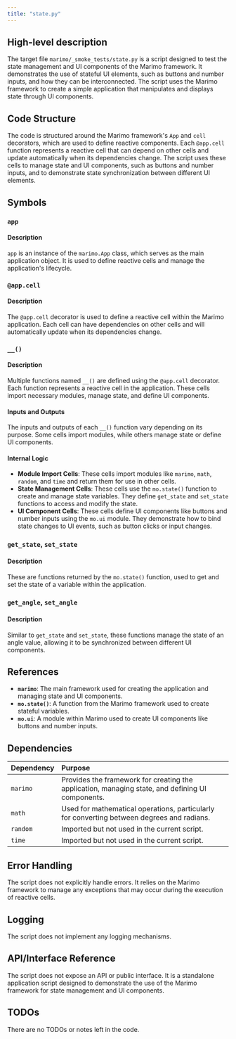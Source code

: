 ```yaml
---
title: "state.py"
---
```


## High-level description

The target file `marimo/_smoke_tests/state.py` is a script designed to test the state management and UI components of the Marimo framework. It demonstrates the use of stateful UI elements, such as buttons and number inputs, and how they can be interconnected. The script uses the Marimo framework to create a simple application that manipulates and displays state through UI components.

## Code Structure

The code is structured around the Marimo framework's `App` and `cell` decorators, which are used to define reactive components. Each `@app.cell` function represents a reactive cell that can depend on other cells and update automatically when its dependencies change. The script uses these cells to manage state and UI components, such as buttons and number inputs, and to demonstrate state synchronization between different UI elements.

## Symbols

### `app`
#### Description
`app` is an instance of the `marimo.App` class, which serves as the main application object. It is used to define reactive cells and manage the application's lifecycle.

### `@app.cell`
#### Description
The `@app.cell` decorator is used to define a reactive cell within the Marimo application. Each cell can have dependencies on other cells and will automatically update when its dependencies change.

### `__()`
#### Description
Multiple functions named `__()` are defined using the `@app.cell` decorator. Each function represents a reactive cell in the application. These cells import necessary modules, manage state, and define UI components.

#### Inputs and Outputs
The inputs and outputs of each `__()` function vary depending on its purpose. Some cells import modules, while others manage state or define UI components.

#### Internal Logic
- **Module Import Cells**: These cells import modules like `marimo`, `math`, `random`, and `time` and return them for use in other cells.
- **State Management Cells**: These cells use the `mo.state()` function to create and manage state variables. They define `get_state` and `set_state` functions to access and modify the state.
- **UI Component Cells**: These cells define UI components like buttons and number inputs using the `mo.ui` module. They demonstrate how to bind state changes to UI events, such as button clicks or input changes.

### `get_state`, `set_state`
#### Description
These are functions returned by the `mo.state()` function, used to get and set the state of a variable within the application.

### `get_angle`, `set_angle`
#### Description
Similar to `get_state` and `set_state`, these functions manage the state of an angle value, allowing it to be synchronized between different UI components.

## References

- **`marimo`**: The main framework used for creating the application and managing state and UI components.
- **`mo.state()`**: A function from the Marimo framework used to create stateful variables.
- **`mo.ui`**: A module within Marimo used to create UI components like buttons and number inputs.

## Dependencies

| Dependency | Purpose |
|:-----------|:--------|
| `marimo`   | Provides the framework for creating the application, managing state, and defining UI components. |
| `math`     | Used for mathematical operations, particularly for converting between degrees and radians. |
| `random`   | Imported but not used in the current script. |
| `time`     | Imported but not used in the current script. |

## Error Handling

The script does not explicitly handle errors. It relies on the Marimo framework to manage any exceptions that may occur during the execution of reactive cells.

## Logging

The script does not implement any logging mechanisms.

## API/Interface Reference

The script does not expose an API or public interface. It is a standalone application script designed to demonstrate the use of the Marimo framework for state management and UI components.

## TODOs

There are no TODOs or notes left in the code.